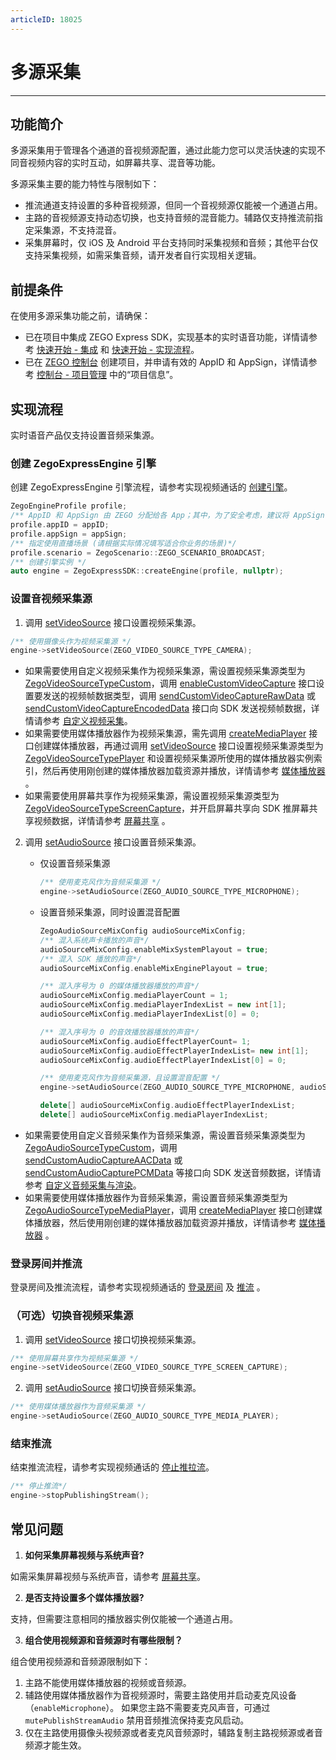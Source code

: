 ```yaml
---
articleID: 18025
---
```

# 多源采集

- - -
## 功能简介

多源采集用于管理各个通道的音视频源配置，通过此能力您可以灵活快速的实现不同音视频内容的实时互动，如屏幕共享、混音等功能。

多源采集主要的能力特性与限制如下：
- 推流通道支持设置的多种音视频源，但同一个音视频源仅能被一个通道占用。
- 主路的音视频源支持动态切换，也支持音频的混音能力。辅路仅支持推流前指定采集源，不支持混音。
- 采集屏幕时，仅 iOS 及 Android 平台支持同时采集视频和音频；其他平台仅支持采集视频，如需采集音频，请开发者自行实现相关逻辑。

## 前提条件

在使用多源采集功能之前，请确保：

- 已在项目中集成 ZEGO Express SDK，实现基本的实时语音功能，详情请参考 [快速开始 - 集成](!ExpressAudioSDK-Integration/SDK_Integration) 和 [快速开始 - 实现流程](!ExpressAudioSDK-Integration/Solution_Implementation)。
- 已在 [ZEGO 控制台](https://console.zego.im) 创建项目，并申请有效的 AppID 和 AppSign，详情请参考 [控制台 - 项目管理](/console/guide-doc2) 中的“项目信息”。

## 实现流程

<Warning title="注意">


实时语音产品仅支持设置音频采集源。

</Warning>



### 创建 ZegoExpressEngine 引擎

创建 ZegoExpressEngine 引擎流程，请参考实现视频通话的 [创建引擎](!Integration/Solution_Implementation#2_1)。

```Cpp
ZegoEngineProfile profile;
/** AppID 和 AppSign 由 ZEGO 分配给各 App；其中，为了安全考虑，建议将 AppSign 存储在 App 的业务后台，需要使用时从后台获取*/
profile.appID = appID;
profile.appSign = appSign;
/** 指定使用直播场景 (请根据实际情况填写适合你业务的场景)*/
profile.scenario = ZegoScenario::ZEGO_SCENARIO_BROADCAST;
/** 创建引擎实例 */
auto engine = ZegoExpressSDK::createEngine(profile, nullptr);
```

### 设置音视频采集源

1. 调用 [setVideoSource](@setVideoSource) 接口设置视频采集源。

```Cpp
/** 使用摄像头作为视频采集源 */
engine->setVideoSource(ZEGO_VIDEO_SOURCE_TYPE_CAMERA);
```

<Note title="说明">


- 如果需要使用自定义视频采集作为视频采集源，需设置视频采集源类型为 [ZegoVideoSourceTypeCustom](@ZegoVideoSourceTypeCustom)，调用 [enableCustomVideoCapture](@enableCustomVideoCapture) 接口设置要发送的视频帧数据类型，调用 [sendCustomVideoCaptureRawData](@sendCustomVideoCaptureRawData) 或 [sendCustomVideoCaptureEncodedData](@sendCustomVideoCaptureEncodedData) 接口向 SDK 发送视频帧数据，详情请参考 [自定义视频采集](/real-time-video-windows-cpp/video-capability/custom-video-capture)。
- 如果需要使用媒体播放器作为视频采集源，需先调用 [createMediaPlayer](@createMediaPlayer) 接口创建媒体播放器，再通过调用 [setVideoSource](@setVideoSource) 接口设置视频采集源类型为 [ZegoVideoSourceTypePlayer](@ZegoVideoSourceTypePlayer) 和设置视频采集源所使用的媒体播放器实例索引，然后再使用刚创建的媒体播放器加载资源并播放，详情请参考 [媒体播放器](!Other_Functions/MediaPlayer) 。
- 如果需要使用屏幕共享作为视频采集源，需设置视频采集源类型为 [ZegoVideoSourceTypeScreenCapture](@ZegoVideoSourceTypeScreenCapture)，并开启屏幕共享向 SDK 推屏幕共享视频数据，详情请参考 [屏幕共享](/real-time-video-windows-cpp/video-capability/share-screen) 。


</Note>



2. 调用 [setAudioSource](@setAudioSource) 接口设置音频采集源。

    - 仅设置音频采集源
        ```Cpp
        /** 使用麦克风作为音频采集源 */
        engine->setAudioSource(ZEGO_AUDIO_SOURCE_TYPE_MICROPHONE);
        ```

    - 设置音频采集源，同时设置混音配置
        ```Cpp
        ZegoAudioSourceMixConfig audioSourceMixConfig;
        /** 混入系统声卡播放的声音*/
        audioSourceMixConfig.enableMixSystemPlayout = true;
        /** 混入 SDK 播放的声音*/
        audioSourceMixConfig.enableMixEnginePlayout = true;

        /** 混入序号为 0 的媒体播放器播放的声音*/
        audioSourceMixConfig.mediaPlayerCount = 1;
        audioSourceMixConfig.mediaPlayerIndexList = new int[1];
        audioSourceMixConfig.mediaPlayerIndexList[0] = 0;

        /** 混入序号为 0 的音效播放器播放的声音*/
        audioSourceMixConfig.audioEffectPlayerCount= 1;
        audioSourceMixConfig.audioEffectPlayerIndexList= new int[1];
        audioSourceMixConfig.audioEffectPlayerIndexList[0] = 0;

        /** 使用麦克风作为音频采集源，且设置混音配置 */
        engine->setAudioSource(ZEGO_AUDIO_SOURCE_TYPE_MICROPHONE, audioSourceMixConfig);

        delete[] audioSourceMixConfig.audioEffectPlayerIndexList;
        delete[] audioSourceMixConfig.mediaPlayerIndexList;
        ```

<Note title="说明">


- 如果需要使用自定义音频采集作为音频采集源，需设置音频采集源类型为 [ZegoAudioSourceTypeCustom](@ZegoAudioSourceTypeCustom)，调用 [sendCustomAudioCaptureAACData](@sendCustomAudioCaptureAACData) 或 [sendCustomAudioCapturePCMData](@sendCustomAudioCapturePCMData) 等接口向 SDK 发送音频数据，详情请参考 [自定义音频采集与渲染](!AudioAdvanced/custom_audio_io)。
- 如果需要使用媒体播放器作为音频采集源，需设置音频采集源类型为 [ZegoAudioSourceTypeMediaPlayer](@ZegoAudioSourceTypeMediaPlayer)，调用 [createMediaPlayer](@createMediaPlayer) 接口创建媒体播放器，然后使用刚创建的媒体播放器加载资源并播放，详情请参考 [媒体播放器](!Other_Functions/MediaPlayer) 。


</Note>



### 登录房间并推流

登录房间及推流流程，请参考实现视频通话的 [登录房间](!Integration/Solution_Implementation#2_2) 及 [推流](!Integration/Solution_Implementation#2_3) 。

### （可选）切换音视频采集源

1. 调用 [setVideoSource](@setVideoSource) 接口切换视频采集源。

```Cpp
/** 使用屏幕共享作为视频采集源 */
engine->setVideoSource(ZEGO_VIDEO_SOURCE_TYPE_SCREEN_CAPTURE);
```

2. 调用 [setAudioSource](@setAudioSource) 接口切换音频采集源。

```Cpp
/** 使用媒体播放器作为音频采集源 */
engine->setAudioSource(ZEGO_AUDIO_SOURCE_TYPE_MEDIA_PLAYER);
```

### 结束推流

结束推流流程，请参考实现视频通话的 [停止推拉流](!Integration/Solution_Implementation#2_6)。

```Cpp
/** 停止推流*/
engine->stopPublishingStream();
```


## 常见问题

1. **如何采集屏幕视频与系统声音?**

如需采集屏幕视频与系统声音，请参考 [屏幕共享](/real-time-video-windows-cpp/video-capability/share-screen)。

2. **是否支持设置多个媒体播放器?**

支持，但需要注意相同的播放器实例仅能被一个通道占用。

3. **组合使用视频源和音频源时有哪些限制？**

组合使用视频源和音频源限制如下：
1. 主路不能使用媒体播放器的视频或音频源。
2. 辅路使用媒体播放器作为音视频源时，需要主路使用并启动麦克风设备（`enableMicrophone`）。
如果您主路不需要麦克风声音，可通过 `mutePublishStreamAudio` 禁用音频推流保持麦克风启动。
3. 仅在主路使用摄像头视频源或者麦克风音频源时，辅路复制主路视频源或者音频源才能生效。
